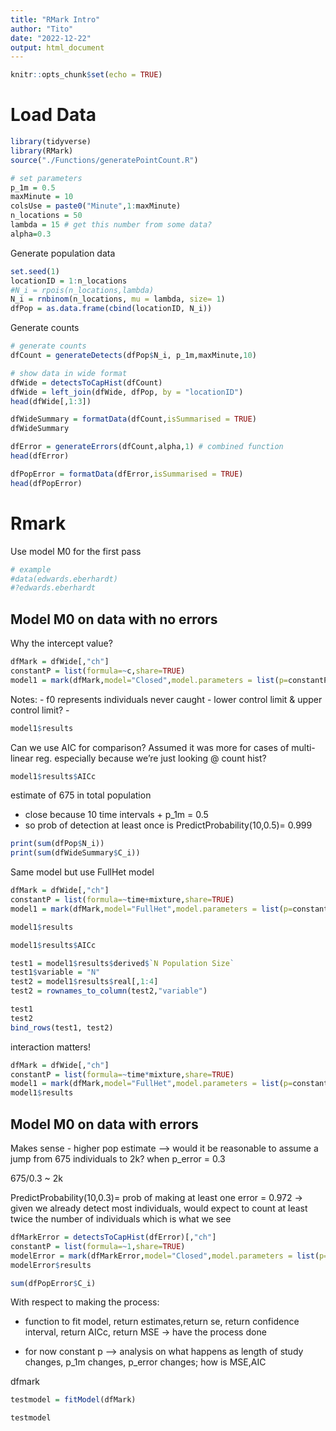 ```yaml
---
title: "RMark Intro"
author: "Tito"
date: "2022-12-22"
output: html_document
---
```


```r
knitr::opts_chunk$set(echo = TRUE)
```

# Load Data
```r
library(tidyverse)
library(RMark)
source("./Functions/generatePointCount.R")

# set parameters
p_1m = 0.5  
maxMinute = 10
colsUse = paste0("Minute",1:maxMinute)
n_locations = 50
lambda = 15 # get this number from some data?
alpha=0.3
```

Generate population data
```r
set.seed(1)
locationID = 1:n_locations
#N_i = rpois(n_locations,lambda)
N_i = rnbinom(n_locations, mu = lambda, size= 1)
dfPop = as.data.frame(cbind(locationID, N_i))
```

Generate counts
```r
# generate counts
dfCount = generateDetects(dfPop$N_i, p_1m,maxMinute,10)

# show data in wide format
dfWide = detectsToCapHist(dfCount)
dfWide = left_join(dfWide, dfPop, by = "locationID")
head(dfWide[,1:3])

```


```r
dfWideSummary = formatData(dfCount,isSummarised = TRUE)
dfWideSummary

```


```r
dfError = generateErrors(dfCount,alpha,1) # combined function
head(dfError)
```


```r
dfPopError = formatData(dfError,isSummarised = TRUE)
head(dfPopError)
```


# Rmark 

Use model M0 for the first pass 

```r
# example
#data(edwards.eberhardt)
#?edwards.eberhardt
```


## Model M0 on data with no errors 


Why the intercept value? 
```r
dfMark = dfWide[,"ch"]
constantP = list(formula=~c,share=TRUE)
model1 = mark(dfMark,model="Closed",model.parameters = list(p=constantP),delete = TRUE)
```
Notes: 
- f0 represents individuals never caught 
- lower control limit & upper control limit?
- 
```r
model1$results
```


Can we use AIC for comparison? Assumed it was more for cases of multi-linear reg. especially because we're just looking @ count hist? 
```r
model1$results$AICc
```

estimate of 675 in total population 

- close because 10 time intervals + p_1m = 0.5 
- so prob of detection at least once is PredictProbability(10,0.5)= 0.999
```r
print(sum(dfPop$N_i))
print(sum(dfWideSummary$C_i))
```


Same model but use FullHet model
```r
dfMark = dfWide[,"ch"]
constantP = list(formula=~time+mixture,share=TRUE)
model1 = mark(dfMark,model="FullHet",model.parameters = list(p=constantP),delete = TRUE)
```
```r
model1$results
```

```r
model1$results$AICc

test1 = model1$results$derived$`N Population Size`
test1$variable = "N"
test2 = model1$results$real[,1:4]
test2 = rownames_to_column(test2,"variable")
```



```r
test1
test2
bind_rows(test1, test2)
```


interaction matters!
```r
dfMark = dfWide[,"ch"]
constantP = list(formula=~time*mixture,share=TRUE)
model1 = mark(dfMark,model="FullHet",model.parameters = list(p=constantP),delete = TRUE)
model1$results
```


## Model M0 on data with errors

Makes sense - higher pop estimate --> would it be reasonable to assume a jump from
675 individuals to 2k? when p_error = 0.3

675/0.3 ~ 2k 

PredictProbability(10,0.3)= prob of making at least one error = 0.972 -> given we already detect most individuals, would expect to count at least twice the number of individuals which is what we see 


```r
dfMarkError = detectsToCapHist(dfError)[,"ch"]
constantP = list(formula=~1,share=TRUE)
modelError = mark(dfMarkError,model="Closed",model.parameters = list(p=constantP),delete = TRUE)
modelError$results
```

```r
sum(dfPopError$C_i)
```

With respect to making the process:

- function to fit model, return estimates,return se, return confidence interval, 
return AICc, return MSE -> have the process done

- for now constant p --> analysis on what happens as length of study changes, p_1m changes, 
p_error changes; how is MSE,AIC





dfmark 

```r
testmodel = fitModel(dfMark)
```

```r
testmodel
```

